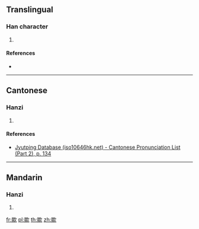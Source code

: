 ==Translingual==

===Han character===
{{Han char|rn=76|rad=欠|as=14|sn=18|four=67382|canj=AFNO|ids=⿰㬎欠}}

# {{defn|Han|sort=欠14}}

====References====
* {{Han ref|kx=0572.340|dkj=16223|dj=0960.300|hdz=32153.040|uh=6B5E|ud=27486|bh=EFE8|bd=61416}}

----

==Cantonese==

===Hanzi===
{{yue-hanzi|jyut=[[ngap6]]|y=ngap6}}

# {{defn|lang=yue|sort=欠14}}

====References====
*[http://www.iso10646hk.net/jp/document/download.jsp Jyutping Database (iso10646hk.net) - Cantonese Pronunciation List (Part 2), p. 134]

----

==Mandarin==

===Hanzi===
{{cmn-hanzi|pin=[[è]] ([[e4]]), [[kǎn]] ([[kan3]])|wg=o<sup>4</sup>, k'an<sup>3</sup>}}

# {{defn|lang=cmn|sort=欠14}}

[[fr:歞]]
[[pl:歞]]
[[th:歞]]
[[zh:歞]]